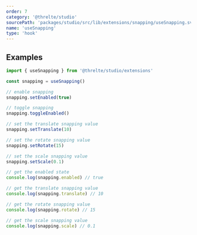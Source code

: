 ```yaml
---
order: 7
category: '@threlte/studio'
sourcePath: 'packages/studio/src/lib/extensions/snapping/useSnapping.svelte.ts'
name: 'useSnapping'
type: 'hook'
---
```


## Examples

```ts
import { useSnapping } from '@threlte/studio/extensions'

const snapping = useSnapping()

// enable snapping
snapping.setEnabled(true)

// toggle snapping
snapping.toggleEnabled()

// set the translate snapping value
snapping.setTranslate(10)

// set the rotate snapping value
snapping.setRotate(15)

// set the scale snapping value
snapping.setScale(0.1)

// get the enabled state
console.log(snapping.enabled) // true

// get the translate snapping value
console.log(snapping.translate) // 10

// get the rotate snapping value
console.log(snapping.rotate) // 15

// get the scale snapping value
console.log(snapping.scale) // 0.1
```
